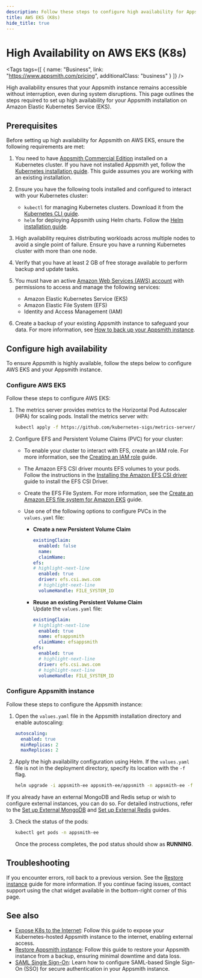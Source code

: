 ```yaml
---
description: Follow these steps to configure high availability for Appsmith on Amazon Elastic Kubernetes Service (EKS).
title: AWS EKS (K8s)
hide_title: true
---
```


<!-- vale off -->

<div className="tag-wrapper">
 <h1>High Availability on AWS EKS (K8s)</h1>

<Tags
tags={[
{ name: "Business", link: "https://www.appsmith.com/pricing", additionalClass: "business" }
]}
/>

</div>

<!-- vale on -->

High availability ensures that your Appsmith instance remains accessible without interruption, even during system disruptions. This page outlines the steps required to set up high availability for your Appsmith installation on Amazon Elastic Kubernetes Service (EKS). 

## Prerequisites

Before setting up high availability for Appsmith on AWS EKS, ensure the following requirements are met:

1. You need to have [Appsmith Commercial Edition](https://www.appsmith.com/pricing) installed on a Kubernetes cluster. If you have not installed Appsmith yet, follow the [Kubernetes installation guide](/getting-started/setup/installation-guides/kubernetes). This guide assumes you are working with an existing installation.

2. Ensure you have the following tools installed and configured to interact with your Kubernetes cluster:  
    - `kubectl` for managing Kubernetes clusters. Download it from the [Kubernetes CLI guide](https://kubernetes.io/docs/tasks/tools/install-kubectl/).  
    - `helm` for deploying Appsmith using Helm charts. Follow the [Helm installation guide](https://helm.sh/docs/intro/install/).

3. High availability requires distributing workloads across multiple nodes to avoid a single point of failure. Ensure you have a running Kubernetes cluster with more than one node. 

4. Verify that you have at least 2 GB of free storage available to perform backup and update tasks.

5. You must have an active [Amazon Web Services (AWS) account](https://aws.amazon.com/premiumsupport/knowledge-center/create-and-activate-aws-account/) with permissions to access and manage the following services:  
    - Amazon Elastic Kubernetes Service (EKS)
    - Amazon Elastic File System (EFS)
    - Identity and Access Management (IAM)

6. Create a backup of your existing Appsmith instance to safeguard your data. For more information, see [How to back up your Appsmith instance](/getting-started/setup/instance-management/backup-and-restore/backup-instance?current-command-type=kubernetes-commands).

## Configure high availability

To ensure Appsmith is highly available, follow the steps below to configure AWS EKS and your Appsmith instance.

### Configure AWS EKS

Follow these steps to configure AWS EKS:

1. The metrics server provides metrics to the Horizontal Pod Autoscaler (HPA) for scaling pods. Install the metrics server with:

   ```bash
   kubectl apply -f https://github.com/kubernetes-sigs/metrics-server/releases/latest/download/components.yaml
   ```

2. Configure EFS and Persistent Volume Claims (PVC) for your cluster:
   
   * To enable your cluster to interact with EFS, create an IAM role. For more information, see the [Creating an IAM role](https://docs.aws.amazon.com/eks/latest/userguide/efs-csi.html#efs-create-iam-resources) guide.

   * The Amazon EFS CSI driver mounts EFS volumes to your pods. Follow the instructions in the [Installing the Amazon EFS CSI driver](https://github.com/kubernetes-sigs/aws-efs-csi-driver/blob/master/docs/README.md#installation) guide to install the EFS CSI Driver.

   * Create the EFS File System. For more information, see the [Create an Amazon EFS file system for Amazon EKS](https://github.com/kubernetes-sigs/aws-efs-csi-driver/blob/master/docs/efs-create-filesystem.md) guide.

   * Use one of the following options to configure PVCs in the `values.yaml` file:

      - **Create a new Persistent Volume Claim**

          ```yaml
          existingClaim:
            enabled: false
            name: 
            claimName: 
          efs:
          # highlight-next-line
            enabled: true
            driver: efs.csi.aws.com
            # highlight-next-line
            volumeHandle: FILE_SYSTEM_ID
          ```

      - **Reuse an existing Persistent Volume Claim**  
        Update the `values.yaml` file:

          ```yaml
          existingClaim:
          # highlight-next-line
            enabled: true
            name: efsappsmith
            claimName: efsappsmith
          efs:
            enabled: true
            # highlight-next-line
            driver: efs.csi.aws.com
            # highlight-next-line
            volumeHandle: FILE_SYSTEM_ID
          ```

### Configure Appsmith instance

Follow these steps to configure the Appsmith instance:

1. Open the `values.yaml` file in the Appsmith installation directory and enable autoscaling:

   ```yaml
   autoscaling:
     enabled: true
     minReplicas: 2
     maxReplicas: 2
   ```
2. Apply the high availability configuration using Helm. If the `values.yaml` file is not in the deployment directory, specify its location with the `-f` flag. 

   ```bash
   helm upgrade -i appsmith-ee appsmith-ee/appsmith -n appsmith-ee -f values.yaml
   ```
  If you already have an external MongoDB and Redis setup or wish to configure external instances, you can do so. For detailed instructions, refer to the [Set up External MongoDB](/getting-started/setup/instance-configuration/custom-mongodb-redis) and [Set up External Redis](/getting-started/setup/instance-configuration/external-redis) guides.

3. Check the status of the pods:

   ```bash
   kubectl get pods -n appsmith-ee
   ```

   Once the process completes, the pod status should show as **RUNNING**.

## Troubleshooting

If you encounter errors, roll back to a previous version. See the [Restore instance](/getting-started/setup/instance-management/backup-and-restore/restore-instance) guide for more information. If you continue facing issues, contact support using the chat widget available in the bottom-right corner of this page.

## See also

- [Expose K8s to the Internet](/getting-started/setup/installation-guides/kubernetes/publish-appsmith-online): Follow this guide to expose your Kubernetes-hosted Appsmith instance to the internet, enabling external access.
- [Restore Appsmith instance](/getting-started/setup/instance-management/backup-and-restore/restore-instance): Follow this guide to restore your Appsmith instance from a backup, ensuring minimal downtime and data loss.
- [SAML Single Sign-On](/getting-started/setup/instance-configuration/authentication/security-assertion-markup-language-saml): Learn how to configure SAML-based Single Sign-On (SSO) for secure authentication in your Appsmith instance.
